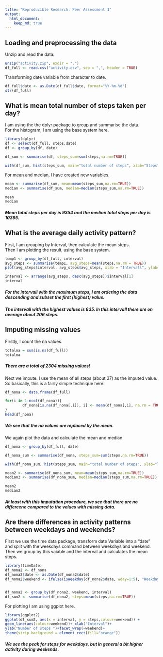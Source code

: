 ```yaml
---
title: "Reproducible Research: Peer Assessment 1"
output: 
  html_document:
    keep_md: true
---
```



## Loading and preprocessing the data

Unzip and read the data.  

```r
unzip("activity.zip", exdir = ".")
df_full <- read.csv("activity.csv", sep = ",", header = TRUE)
```

Transforming date variable from character to date.  
```r
df_full$date <- as.Date(df_full$date, format="%Y-%m-%d")
str(df_full)
```

## What is mean total number of steps taken per day?

I am using the the dplyr package to group and summarise the data.  
For the histogram, I am using the base system here.  

```r
library(dplyr)
df <- select(df_full, steps,date)
df <- group_by(df, date)

df_sum <- summarise(df, steps_sum=sum(steps,na.rm=TRUE))

with(df_sum, hist(steps_sum, main="total number of steps", xlab="Steps", ylab="Days"))
```

For mean and median, I have created new variables.    

```r
mean <- summarise(df_sum, mean=mean(steps_sum,na.rm=TRUE))
median <- summarise(df_sum, median=median(steps_sum,na.rm=TRUE))

mean
median
```

##### Mean total steps per day is 9354 and the median total steps per day is 10395.    


## What is the average daily activity pattern?

First, I am grouping by Interval, then calculate the mean steps.  
Then I am plotting the result, using the base system.  

```r
temp1 <- group_by(df_full, interval)
avg_steps <- summarise(temp1, avg_steps=mean(steps,na.rm = TRUE))
plot(avg_steps$interval, avg_steps$avg_steps, xlab = "Intervall", ylab= "Average Steps", type="l")

interval <- arrange(avg_steps, desc(avg_steps))$interval[1] 
interval
```

##### For the  intervall with the maximum steps, I am ordering the data descending and subset the first (highest) value.  
##### The intervall with the highest values is 835. In this intervall there are on average about 206 steps.  
        

## Imputing missing values

Firstly, I count the na values.  
```r
totalna = sum(is.na(df_full))
totalna
```
##### There are a total of 2304  missing values!  

Next we impute. I use the mean of all steps (about 37) as the imputed value.  
So basically, this is a fairly simple technique here.  

```r
df_nona <- data.frame(df_full)

for(i in 1:ncol(df_nona)){
        df_nona[is.na(df_nona[,i]), i] <- mean(df_nona[,i], na.rm = TRUE)
}
head(df_nona)
```

##### We see that the na values are replaced by the mean.  

We again plot the data and calculate the mean and median.  

```r
df_nona <- group_by(df_full, date)

df_nona_sum <- summarise(df_nona, steps_sum=sum(steps,na.rm=TRUE))

with(df_nona_sum, hist(steps_sum, main="total number of steps", xlab="Total steps", ylab="Days"))

mean2 <- summarise(df_nona_sum, mean=mean(steps_sum,na.rm=TRUE))
median2 <- summarise(df_nona_sum, median=median(steps_sum,na.rm=TRUE))

mean2
median2
```

##### At least with this imputation procedure, we see that there are no differecne compared to the values with missing data.

## Are there differences in activity patterns between weekdays and weekends?  

First we use the time data package, transform date Variable into a "date" and split with the weekdays command between weekdays and weekend. Then we group by this vaiable and the interval and calculates the mean steps.  

```r
library(timeDate)
df_nona2 <- df_nona
df_nona2$date <- as.Date(df_nona2$date)
df_nona2$weekend <- ifelse(isWeekday(df_nona2$date, wday=1:5), "Weekdays", "Weekend")


df_nona2 <- group_by(df_nona2, weekend, interval)
df_sum2 <- summarise(df_nona2, steps=mean(steps,na.rm=TRUE))
```

For plotting I am using ggplot here.   

```r
library(ggplot2)
ggplot(df_sum2, aes(x = interval, y = steps,colour=weekend)) + 
geom_line(aes(colour=weekend))+ xlab("Interval")+ 
ylab("Number of steps ")+facet_wrap(~weekend)+
theme(strip.background = element_rect(fill="orange"))
```

##### We see the peak for steps for weekdays, but in general a bit higher activity during weekends.  

